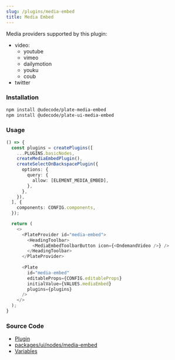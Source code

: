 ```yaml
---
slug: /plugins/media-embed
title: Media Embed
---
```


Media providers supported by this plugin:

- video: 
  - youtube
  - vimeo
  - dailymotion
  - youku
  - coub
- twitter

### Installation

```bash npm2yarn
npm install @udecode/plate-media-embed
npm install @udecode/plate-ui-media-embed
```

### Usage

```ts live
() => {
  const plugins = createPlugins([
    ...PLUGINS.basicNodes,
    createMediaEmbedPlugin(),
    createSelectOnBackspacePlugin({
      options: {
        query: {
          allow: [ELEMENT_MEDIA_EMBED],
        },
      },
    }),
  ], {
    components: CONFIG.components,
  });

  return (
    <>
      <PlateProvider id="media-embed">
        <HeadingToolbar>
          <MediaEmbedToolbarButton icon={<OndemandVideo />} />
        </HeadingToolbar>
      </PlateProvider>
   
      <Plate
        id="media-embed"
        editableProps={CONFIG.editableProps}
        initialValue={VALUES.mediaEmbed}
        plugins={plugins}
      />
    </>
  );
}
```

### Source Code

- [Plugin](https://github.com/udecode/plate/blob/main/packages/nodes/media-embed/src/createMediaEmbedPlugin.ts)
- [packages/ui/nodes/media-embed](https://github.com/udecode/plate/tree/main/packages/ui/nodes/media-embed/src)
- [Variables](https://github.com/udecode/plate/blob/main/examples/docusaurus/src/live/live.tsx)
